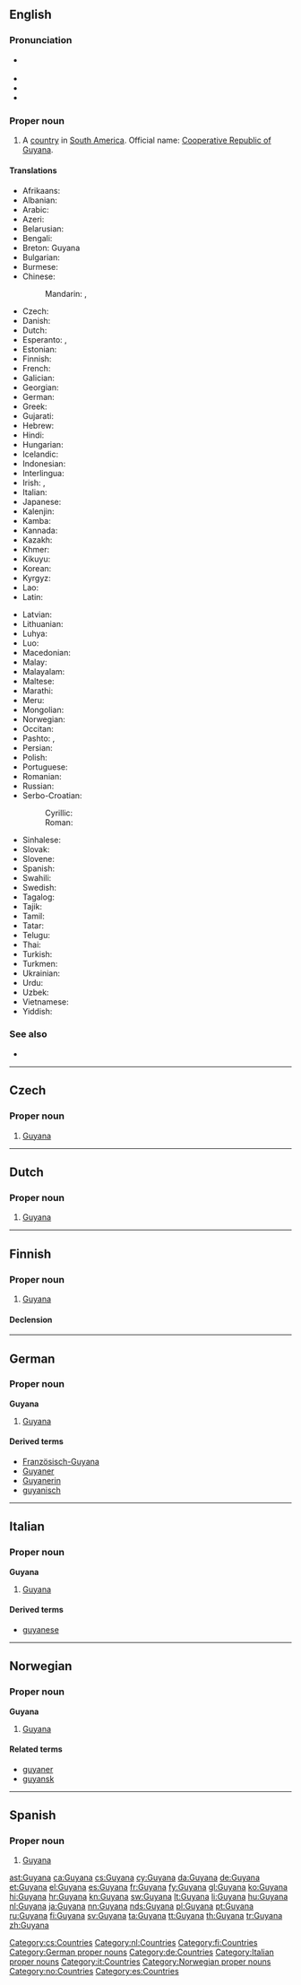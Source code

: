 ==English==
{{wikipedia}}

===Pronunciation===
* {{a|UK|US}} {{IPA|/ɡaɪˈɑː.nə/|/ɡaɪˈæn.ə/}}
* {{audio|en-us-Guyana.ogg|Audio (US)}}
* {{audio|en-us-Guyana-2.ogg|Audio (US)}}
* {{rhymes|ɑːnə}}

===Proper noun===
{{en-proper noun}}

# A [[country]] in [[South America]]. Official name: [[Cooperative Republic of Guyana]].

====Translations====
{{trans-top|country}}
* Afrikaans: {{t-|af|Guyana}}
* Albanian: {{t-|sq|Guajana|f}}
* Arabic: {{t-|ar|غويانا|f|tr=ġwiyāna, ġuyāna}}
* Azeri: {{t+|az|Qayana}}
* Belarusian: {{t-|be|Гаяна|f|tr=Hajána|sc=Cyrl}}
* Bengali: {{t-|bn|গায়ানা|tr=gayana}}
* Breton: Guyana
* Bulgarian: {{t-|bg|Гаяна|f|tr=Gajána|sc=Cyrl}}
* Burmese: {{t-|my|ဂိုင်ယာနာနိုင်ငံ|sc=Mymr}}
* Chinese:
*: Mandarin: {{t+|cmn|圭亞那|sc=Hani}}, {{t+|cmn|圭亚那|tr=Guīyànà|sc=Hani}}
* Czech: {{t+|cs|Guyana|f}}
* Danish: {{t-|da|Guyana}}
* Dutch: {{t+|nl|Guyana}}
* Esperanto: {{t-|eo|Gujano}}, {{t-|eo|Gvajano}}
* Estonian: {{t+|et|Guyana}}
* Finnish: {{t+|fi|Guyana}}
* French: {{t+|fr|Guyana|m}}
* Galician: {{t|gl|Güiana|f}}
* Georgian: {{t-|ka|გაიანა|tr=gaiana|sc=Geor}}
* German: {{t+|de|Guyana|n}}
* Greek: {{t+|el|Γουιάνα|f|tr=Gouiána}}
* Gujarati: {{t-|gu|ગિયાના|tr=giyānā|sc=Gujr}}
* Hebrew: {{t-|he|גיאנה|f|tr=gayānah|sc=Hebr}}
* Hindi: {{t+|hi|गुयाना|tr=guyānā}}
* Hungarian: {{t+|hu|Guyana}}
* Icelandic: {{t+|is|Gvæjana}}
* Indonesian: {{t-|id|Guyana}}
* Interlingua: {{t-|ia|Guyana}}
* Irish: {{t-|ga|Guáin|f|alt=An Ghuáin}}, {{t-|ga|Comharphoblacht na Guáine|f}}
* Italian: {{t-|it|Guayana|f}}
* Japanese: {{t+|ja|ガイアナ|tr=Gaiana}}
* Kalenjin: {{tø|kln|Guyana}}
* Kamba: {{tø|kam|Guyana}}
* Kannada: {{t+|kn|ಗಯಾನ|tr=gayāna|sc=Knda}}
* Kazakh: {{t|kk|Гайана|tr=Gayana|sc=Cyrl}}
* Khmer: {{t-|km|ហ្គីយ៉ាន|tr=gi yarn|sc=Khmr}}
* Kikuyu: {{tø|ki|Guyana}}
* Korean: {{t+|ko|가이아나|tr=Gaiana|sc=Hang}}
* Kyrgyz: {{t-|ky|Гайана|tr=Gayana|sc=Cyrl}}
* Lao: {{t-|lo|ກຸຍຢານ|sc=Laoo}}
* Latin: {{t-|la|Guiana|f}}
{{trans-mid}}
* Latvian: {{t-|lv|Gajāna|f}}
* Lithuanian: {{t+|lt|Gajana|f}}
* Luhya: {{tø|luy|Guyana}}
* Luo: {{tø|luo|Guyana}}
* Macedonian: {{t-|mk|Гвајана|f|tr=Gvajána}}
* Malay: {{t-|ms|Guyana}}
* Malayalam: {{t-|ml|ഗയാന|tr=gayāna|sc=Mlym}}
* Maltese: {{t-|mt|Gujana|f}}
* Marathi: {{t-|mr|गयाना|tr=gayānā|sc=Deva}}
* Meru: {{tø|mer|Guyana}}
* Mongolian: {{t-|mn|Гайана|tr=Gajana|sc=Cyrl}}
* Norwegian: {{t-|no|Guyana}}
* Occitan: {{t+|oc|Guaiana|f}}
* Pashto: {{t-|ps|ګويانا|tr=Gūyānā|sc=ps-Arab}}, {{t+|ps|ګيانا|tr=Giyānā|sc=ps-Arab}}
* Persian: {{t+|fa|گویان|tr=guyân|sc=fa-Arab}}
* Polish: {{t+|pl|Gujana|f}}
* Portuguese: {{t+|pt|Guiana|f}}
* Romanian: {{t-|ro|Guyana|f}}
* Russian: {{t-|ru|Гайана|f|tr=Gajána}}
* Serbo-Croatian:
*: Cyrillic: {{t-|sh|Гвајана|f}}
*: Roman: {{t-|sh|Gvajana|f}}
* Sinhalese: {{t-|si|ගයනාව|tr=gayanāva|sc=Sinh}}
* Slovak: {{t-|sk|Guyana|f}}
* Slovene: {{t+|sl|Gvajana|f}}
* Spanish: {{t+|es|Guyana|f}}
* Swahili: {{t+|sw|Guyana}}
* Swedish: {{t+|sv|Guyana}}
* Tagalog: {{t-|tl|Guyana}}
* Tajik: {{t-|tg|Гайана|tr=Gayana|sc=Cyrl}}
* Tamil: {{t-|ta|கயானா|tr=kayāṉā|sc=Taml}}
* Tatar: {{t-|tt|Гайана|tr=Gayana|sc=Cyrl}}
* Telugu: {{t+|te|గయానా|tr=gayānā|sc=Telu}}
* Thai: {{t+|th|กายอานา|tr=gaaiyáanaa}}
* Turkish: {{t+|tr|Guyana}}
* Turkmen: {{t-|tk|Gaýana}}
* Ukrainian: {{t-|uk|Гаяна|f|tr=Hajána|sc=Cyrl}}
* Urdu: {{t-|ur|گیانا|tr=gayānā|sc=ur-Arab}}
* Uzbek: {{t-|uz|Gayana}}
* Vietnamese: {{t-|vi|Guyana}}
* Yiddish: {{t-|yi|גוּיאַנע|tr=guyane|sc=Hebr}}
{{trans-bottom}}

===See also===
* {{list:countries of South America/en}}

----

==Czech==

===Proper noun===
{{cs-proper noun|g=f}}

# [[#English|Guyana]]

[[Category:cs:Countries]]

----

==Dutch==
{{wikipedia|lang=nl}}

===Proper noun===
{{nl-proper noun|n}}

# [[#English|Guyana]]

[[Category:nl:Countries]]

----

==Finnish==
{{wikipedia|lang=fi}}

===Proper noun===
{{fi-proper noun}}

# [[#English|Guyana]]

====Declension====
{{fi-decl-kulkija|Guyan|nopl=1}}

[[Category:fi:Countries]]

----

==German==
{{wikipedia|lang=de}}

===Proper noun===
'''Guyana''' {{n}}

# [[#English|Guyana]]

====Derived terms====
* [[Französisch-Guyana]]
* [[Guyaner]]
* [[Guyanerin]]
* [[guyanisch]]

[[Category:German proper nouns]]
[[Category:de:Countries]]

----

==Italian==
{{wikipedia|lang=it}}

===Proper noun===
'''Guyana''' {{f}}

# [[#English|Guyana]]

====Derived terms====
* [[guyanese]]

[[Category:Italian proper nouns]]
[[Category:it:Countries]]

----

==Norwegian==

===Proper noun===
'''Guyana'''

# [[Guyana#English|Guyana]]

====Related terms====
* [[guyaner]]
* [[guyansk]]

[[Category:Norwegian proper nouns]]
[[Category:no:Countries]]

----

==Spanish==
{{wikipedia|lang=es}}

===Proper noun===
{{es-proper noun}}

# [[#English|Guyana]]

[[Category:es:Countries]]

[[ast:Guyana]]
[[ca:Guyana]]
[[cs:Guyana]]
[[cy:Guyana]]
[[da:Guyana]]
[[de:Guyana]]
[[et:Guyana]]
[[el:Guyana]]
[[es:Guyana]]
[[fr:Guyana]]
[[fy:Guyana]]
[[gl:Guyana]]
[[ko:Guyana]]
[[hi:Guyana]]
[[hr:Guyana]]
[[kn:Guyana]]
[[sw:Guyana]]
[[lt:Guyana]]
[[li:Guyana]]
[[hu:Guyana]]
[[nl:Guyana]]
[[ja:Guyana]]
[[nn:Guyana]]
[[nds:Guyana]]
[[pl:Guyana]]
[[pt:Guyana]]
[[ru:Guyana]]
[[fi:Guyana]]
[[sv:Guyana]]
[[ta:Guyana]]
[[tt:Guyana]]
[[th:Guyana]]
[[tr:Guyana]]
[[zh:Guyana]]